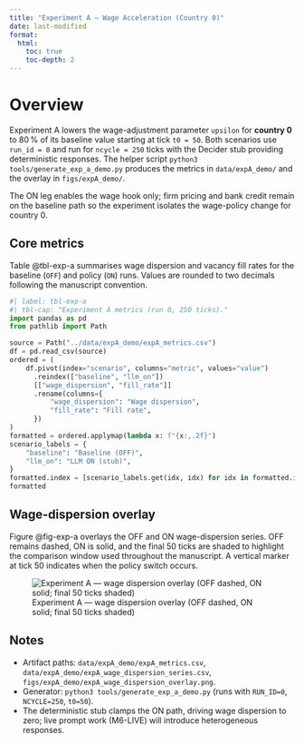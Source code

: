 ```yaml
---
title: "Experiment A — Wage Acceleration (Country 0)"
date: last-modified
format:
  html:
    toc: true
    toc-depth: 2
---
```


# Overview
Experiment A lowers the wage-adjustment parameter `upsilon` for **country 0** to 80 % of its baseline value starting at tick `t0 = 50`. Both scenarios use `run_id = 0` and run for `ncycle = 250` ticks with the Decider stub providing deterministic responses. The helper script `python3 tools/generate_exp_a_demo.py` produces the metrics in `data/expA_demo/` and the overlay in `figs/expA_demo/`.

::: {.callout-note}
The ON leg enables the wage hook only; firm pricing and bank credit remain on the baseline path so the experiment isolates the wage-policy change for country 0.
:::

## Core metrics
Table @tbl-exp-a summarises wage dispersion and vacancy fill rates for the baseline (`OFF`) and policy (`ON`) runs. Values are rounded to two decimals following the manuscript convention.

```python
#| label: tbl-exp-a
#| tbl-cap: "Experiment A metrics (run 0, 250 ticks)."
import pandas as pd
from pathlib import Path

source = Path("../data/expA_demo/expA_metrics.csv")
df = pd.read_csv(source)
ordered = (
    df.pivot(index="scenario", columns="metric", values="value")
      .reindex(["baseline", "llm_on"])
      [["wage_dispersion", "fill_rate"]]
      .rename(columns={
          "wage_dispersion": "Wage dispersion",
          "fill_rate": "Fill rate",
      })
)
formatted = ordered.applymap(lambda x: f"{x:,.2f}")
scenario_labels = {
    "baseline": "Baseline (OFF)",
    "llm_on": "LLM ON (stub)",
}
formatted.index = [scenario_labels.get(idx, idx) for idx in formatted.index]
formatted
```

## Wage-dispersion overlay
Figure @fig-exp-a overlays the OFF and ON wage-dispersion series. OFF remains dashed, ON is solid, and the final 50 ticks are shaded to highlight the comparison window used throughout the manuscript. A vertical marker at tick 50 indicates when the policy switch occurs.

![Experiment A — wage dispersion overlay (OFF dashed, ON solid; final 50 ticks shaded)](../figs/expA_demo/expA_wage_dispersion_overlay.png){#fig-exp-a}

## Notes
- Artifact paths: `data/expA_demo/expA_metrics.csv`, `data/expA_demo/expA_wage_dispersion_series.csv`, `figs/expA_demo/expA_wage_dispersion_overlay.png`.
- Generator: `python3 tools/generate_exp_a_demo.py` (runs with `RUN_ID=0`, `NCYCLE=250`, `t0=50`).
- The deterministic stub clamps the ON path, driving wage dispersion to zero; live prompt work (M6-LIVE) will introduce heterogeneous responses.
